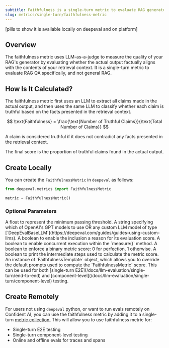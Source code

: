 ```yaml
---
subtitle: Faithfulness is a single-turn metric to evaluate RAG generators
slug: metrics/single-turn/faithfulness-metric
---
```


[pills to show it is available locally on deepeval and on platform]

## Overview

The faithfulness metric uses LLM-as-a-judge to measure the quality of your RAG's generator by evaluating whether the actual output factually aligns with the contents of your retrieval context. It is a single-turn metric to evaluate RAG QA specifically, and not general RAG.

## How Is It Calculated?

The faithfulness metric first uses an LLM to extract all claims made in the actual output, and then uses the same LLM to classify whether each claim is truthful based on the facts presented in the retrieval context.

$$
\text{Faithfulness} = \frac{\text{Number of Truthful Claims}}{\text{Total Number of Claims}}
$$

<Tip>
A claim is considered truthful if it does not contradict any facts presented in the retrieval context.
</Tip>

The final score is the proportion of truthful claims found in the actual output.

## Create Locally

You can create the `FaithfulnessMetric` in `deepeval` as follows:

```python
from deepeval.metrics import FaithfulnessMetric

metric = FaithfulnessMetric()
```

### Optional Parameters

<ParamField path="threshold" type="number" default={0.5}>
    A float to represent the minimum passing threshold.
</ParamField>
<ParamField path="model" type="string | Object" default="gpt-4.1">
    A string specifying which of OpenAI's GPT models to use OR any custom LLM model of type [`DeepEvalBaseLLM`](https://deepeval.com/guides/guides-using-custom-llms). 
</ParamField>
<ParamField path="include_reason" type="boolean" default={"true"}>
    A boolean to enable the inclusion a reason for its evaluation score.
</ParamField>
<ParamField path="async_mode" type="boolean" default={"true"}>
    A boolean to enable concurrent execution within the `measure()` method.
</ParamField>
<ParamField path="strict_mode" type="boolean" default={"false"}>
    A boolean to enforce a binary metric score: 0 for perfection, 1 otherwise.
</ParamField>
<ParamField path="verbose_mode" type="boolean" default={"false"}>
    A boolean to print the intermediate steps used to calculate the metric score.
</ParamField>
<ParamField path="evaluation_template" type="FaithfulnessTemplate" default={"deepeval's template"}>
    An instance of `FaithfulnessTemplate` object, which allows you to override the default prompts used to compute the `FaithfulnessMetric` score.
</ParamField>

<Success>
  This can be used for both [single-turn
  E2E](/docs/llm-evaluation/single-turn/end-to-end) and
  [component-level](/docs/llm-evaluation/single-turn/component-level) testing.
</Success>

## Create Remotely

For users not using `deepeval` python, or want to run evals remotely on Confident AI, you can use the faithfulness metric by adding it to a single-turn [metric collection.](/metrics/metric-collections) This will allow you to use faithfulness metric for:

- Single-turn E2E testing
- Single-turn component-level testing
- Online and offline evals for traces and spans
